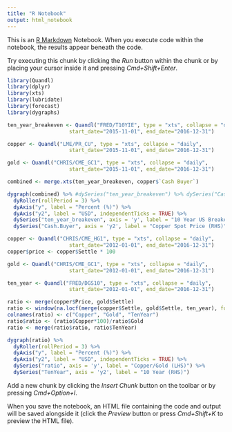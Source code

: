 ```yaml
---
title: "R Notebook"
output: html_notebook
---
```


This is an [R Markdown](http://rmarkdown.rstudio.com) Notebook. When you execute code within the notebook, the results appear beneath the code. 

Try executing this chunk by clicking the *Run* button within the chunk or by placing your cursor inside it and pressing *Cmd+Shift+Enter*. 

```r
library(Quandl)
library(dplyr)
library(xts)
library(lubridate)
library(forecast)
library(dygraphs)
```

```r
ten_year_breakeven <- Quandl("FRED/T10YIE", type = "xts", collapse = "daily",  
                    start_date="2015-11-01", end_date="2016-12-31")

copper <- Quandl("LME/PR_CU", type = "xts", collapse = "daily",  
                    start_date="2015-11-01", end_date="2016-12-31")

gold <- Quandl("CHRIS/CME_GC1", type = "xts", collapse = "daily",  
                    start_date="2015-11-01", end_date="2016-12-31")

combined <- merge.xts(ten_year_breakeven, copper$`Cash Buyer`)

dygraph(combined) %>% #dySeries("ten_year_breakeven") %>% dySeries("Cash.Buyer")
  dyRoller(rollPeriod = 3) %>% 
  dyAxis("y", label = "Percent (%)") %>%
  dyAxis("y2", label = "USD", independentTicks = TRUE) %>%
  dySeries("ten_year_breakeven", axis = 'y', label = "10 Year US Breakeven (LHS)") %>% 
  dySeries("Cash.Buyer", axis = 'y2', label = "Copper Spot Price (RHS)")

```
 


```r

copper <- Quandl("CHRIS/CME_HG1", type = "xts", collapse = "daily",  
                    start_date="2012-01-01", end_date="2016-12-31")
copper$price <- copper$Settle * 100

gold <- Quandl("CHRIS/CME_GC1", type = "xts", collapse = "daily",  
                    start_date="2012-01-01", end_date="2016-12-31")

ten_year <- Quandl("FRED/DGS10", type = "xts", collapse = "daily",  
                    start_date="2012-01-01", end_date="2016-12-31")

ratio <- merge(copper$Price, gold$Settle)
ratio <- window(na.locf(merge(copper$Settle, gold$Settle, ten_year), formLast = TRUE), index(copper))
colnames(ratio) <- c("Copper", "Gold", "TenYear")
ratio$ratio <- (ratio$Copper*100)/ratio$Gold
ratio <- merge(ratio$ratio, ratio$TenYear)

dygraph(ratio) %>% 
  dyRoller(rollPeriod = 3) %>% 
  dyAxis("y", label = "Percent (%)") %>%
  dyAxis("y2", label = "USD", independentTicks = TRUE) %>%
  dySeries("ratio", axis = 'y', label = "Copper/Gold (LHS)") %>% 
  dySeries("TenYear", axis = 'y2', label = "10 Year (RHS)")
```
Add a new chunk by clicking the *Insert Chunk* button on the toolbar or by pressing *Cmd+Option+I*.

When you save the notebook, an HTML file containing the code and output will be saved alongside it (click the *Preview* button or press *Cmd+Shift+K* to preview the HTML file).
